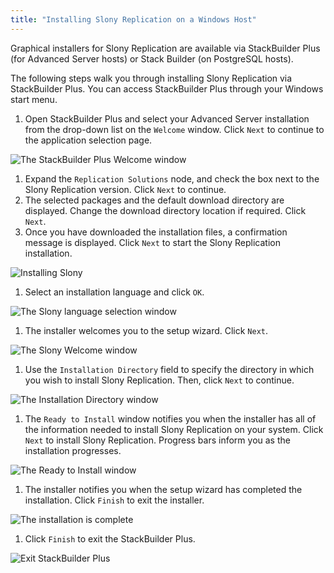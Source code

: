 ```yaml
---
title: "Installing Slony Replication on a Windows Host"
---
```


<div id="using_the_graphical_installer" class="registered_link"></div>


Graphical installers for Slony Replication are available via StackBuilder Plus (for Advanced Server hosts) or Stack Builder (on PostgreSQL hosts).

The following steps walk you through installing Slony Replication via StackBuilder Plus. You can access StackBuilder Plus through your Windows start menu.

1.  Open StackBuilder Plus and select your Advanced Server installation from the drop-down list on the `Welcome` window. Click `Next` to continue to the application selection page.

![The StackBuilder Plus Welcome window](../images/slony_welcome1.png)

1.  Expand the `Replication Solutions` node, and check the box next to the Slony Replication version. Click `Next` to continue.
2.  The selected packages and the default download directory are displayed. Change the download directory location if required. Click `Next`.
3.  Once you have downloaded the installation files, a confirmation message is displayed. Click `Next` to start the Slony Replication installation.

![Installing Slony](../images/sbp_start_installation.png)

1.  Select an installation language and click `OK`.

![The Slony language selection window](../images/slony_language_selection4.png)

1.  The installer welcomes you to the setup wizard. Click `Next`.

![The Slony Welcome window](../images/slony_setup5.png)

1.  Use the `Installation Directory` field to specify the directory in which you wish to install Slony Replication. Then, click `Next` to continue.

![The Installation Directory window](../images/slony_installation_directory.png)

1.  The `Ready to Install` window notifies you when the installer has all of the information needed to install Slony Replication on your system. Click `Next` to install Slony Replication. Progress bars inform you as the installation progresses.

![The Ready to Install window](../images/slony_ready_to_install.png)

1.  The installer notifies you when the setup wizard has completed the installation. Click `Finish` to exit the installer.

![The installation is complete](../images/slony_setup_complete9.png)

1.  Click `Finish` to exit the StackBuilder Plus.

![Exit StackBuilder Plus](../images/sbp_installation_complete.png)
